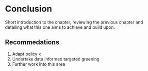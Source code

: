 # Conclusion

Short introduction to the chapter, reviewing the previous chapter and detailing what this one aims to achieve and build upon.

## Recommedations

1. Adapt policy x
1. Undertake data informed targeted greening
1. Further work into this area

